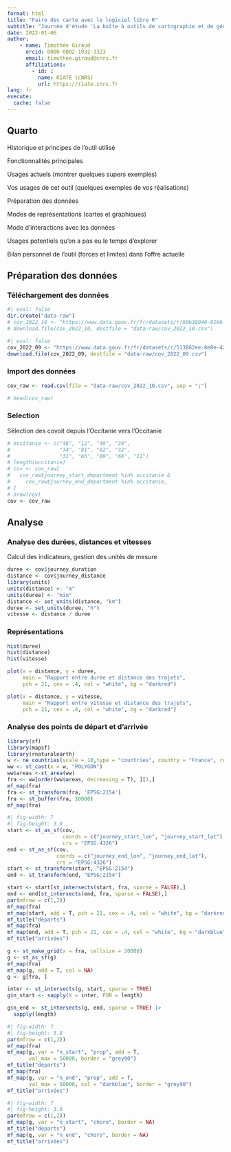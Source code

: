 ```yaml
---
format: html 
title: "Faire des carte avec le logiciel libre R"
subtitle: "Journée d'étude 'La boîte à outils de cartographie et de géovisualisation de données : regards croisés de chercheurs'"
date: 2022-01-06
author:
    - name: Timothée Giraud
      orcid: 0000-0002-1932-3323
      email: timothee.giraud@cnrs.fr
      affiliations:
        - id: 1
          name: RIATE (CNRS)
          url: https://riate.cnrs.fr
lang: fr
execute: 
  cache: false
---
```


## Quarto

Historique et principes de l'outil utilisé

Fonctionnalités principales

Usages actuels (montrer quelques supers exemples)

Vos usages de cet outil (quelques exemples de vos réalisations)

Préparation des données

Modes de représentations (cartes et graphiques)

Mode d'interactions avec les données

Usages potentiels qu'on a pas eu le temps d'explorer

Bilan personnel de l'outil (forces et limites) dans l'offre actuelle


## Préparation des données


### Téléchargement des données
```r
#| eval: false
dir.create("data-raw")
# cov_2022_10 <- "https://www.data.gouv.fr/fr/datasets/r/80b38046-8166-49fd-bbee-fc0ba9612a88"
# download.file(cov_2022_10, destfile = "data-raw/cov_2022_10.csv")
```

```r
#| eval: false
cov_2022_09 <- "https://www.data.gouv.fr/fr/datasets/r/513862ee-8e8e-426b-9b67-7a4e39ab253a"
download.file(cov_2022_09, destfile = "data-raw/cov_2022_09.csv")
```

### Import des données

```r
cov_raw <- read.csv(file = "data-raw/cov_2022_10.csv", sep = ";")
```


```r
# head(cov_raw)

```


### Selection

Sélection des covoit depuis l'Occitanie vers l'Occitanie

```r
# occitanie <- c("46", "12", "48", "30", 
#                "34", "81", "82", "32", 
#                "31", "65", "09", "66", "11")
# length(occitanie)
# cov <- cov_raw[
#   cov_raw$journey_start_department %in% occitanie & 
#     cov_raw$journey_end_department %in% occitanie, 
# ]
# nrow(cov)
cov <- cov_raw
```




## Analyse

### Analyse des durées, distances et vitesses

Calcul des indicateurs, gestion des unités de mesure

```r
duree <- cov$journey_duration
distance <- cov$journey_distance
library(units)
units(distance) <- "m"
units(duree) <- "min"
distance <- set_units(distance, "km")
duree <- set_units(duree, "h")
vitesse <- distance / duree
```

### Représentations

```r
hist(duree)
hist(distance)
hist(vitesse)
```


```r
plot(x = distance, y = duree,
     main = "Rapport entre durée et distance des trajets",
     pch = 21, cex = .4, col = "white", bg = "darkred")
```


```r
plot(x = distance, y = vitesse,
     main = "Rapport entre vitesse et distance des trajets",
     pch = 21, cex = .4, col = "white", bg = "darkred")
```


### Analyse des points de départ et d'arrivée

```r
library(sf)
library(mapsf)
library(rnaturalearth)
w <- ne_countries(scale = 10,type = "countries", country = "France", returnclass = "sf" )
ww <- st_cast(x = w, "POLYGON")
ww$areas <-st_area(ww)
fra <- ww[order(ww$areas, decreasing = T), ][1,]
mf_map(fra)
fra <- st_transform(fra, 'EPSG:2154')
fra <- st_buffer(fra, 10000) 
mf_map(fra)
```


```r
#| fig-width: 7
#| fig-height: 3.8
start <- st_as_sf(cov, 
                  coords = c("journey_start_lon", "journey_start_lat"),
                  crs = "EPSG:4326")
end <- st_as_sf(cov, 
                coords = c("journey_end_lon", "journey_end_lat"),
                crs = "EPSG:4326")
start <- st_transform(start, "EPSG:2154")
end <- st_transform(end, "EPSG:2154")

start <- start[st_intersects(start, fra, sparse = FALSE),]
end <- end[st_intersects(end, fra, sparse = FALSE),]
par(mfrow = c(1,2))
mf_map(fra)
mf_map(start, add = T, pch = 21, cex = .4, col = "white", bg = "darkred")
mf_title("départs")
mf_map(fra)
mf_map(end, add = T, pch = 21, cex = .4, col = "white", bg = "darkblue")
mf_title("arrivées")

```

```r
g <- st_make_grid(x = fra, cellsize = 20000)
g <- st_as_sf(g)
mf_map(fra)
mf_map(g, add = T, col = NA)
g <- g[fra, ]

inter <- st_intersects(g, start, sparse = TRUE)
g$n_start <- sapply(X = inter, FUN = length)

g$n_end <- st_intersects(g, end, sparse = TRUE) |>
  sapply(length)
```


```r
#| fig-width: 7
#| fig-height: 3.8
par(mfrow = c(1,2))
mf_map(fra)
mf_map(g, var = "n_start", "prop", add = T, 
       val_max = 50000, border = "grey90")
mf_title("départs")
mf_map(fra)
mf_map(g, var = "n_end", "prop", add = T, 
       val_max = 50000, col = "darkblue", border = "grey90")
mf_title("arrivées")
```


```r
#| fig-width: 7
#| fig-height: 3.8
par(mfrow = c(1,2))
mf_map(g, var = "n_start", "choro", border = NA)
mf_title("départs")
mf_map(g, var = "n_end", "choro", border = NA)
mf_title("arrivées")
```
